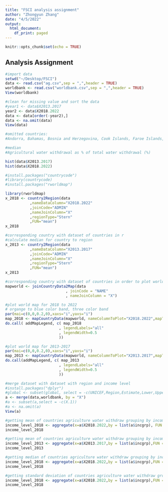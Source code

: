 ```yaml
---
title: "FSCI analysis assignment"
author: "Zhongyun Zhang"
date: "4/5/2022"
output:
  html_document:
    df_print: paged
---
```


```r
knitr::opts_chunk$set(echo = TRUE)
```

## Analysis Assignment

```r
#import data
setwd("~/Desktop/FSCI")
data <- read.csv("ag.csv",sep = ",",header = TRUE)
worldbank <- read.csv("worldbank.csv",sep = ",",header = TRUE)
View(worldbank)
```

```r
#clean for missing value and sort the data
#year1 <- data$X2013.2017
year2 <- data$X2018.2022
data <- data[order(-year2),]
data <- na.omit(data)
View(data) 

#omitted countries:
#Andorra, Bahamas, Bosnia and Herzegovina, Cook Islands, Faroe Islands, Holy See, Kiribati, Liechtenstein, Marshall Islands, Micronesia, Nauru, Niue, Palau, |Samoa, San Marino, Solomon, Tokelau, Tonga, Tuvalu, Vanuatu
```


```r
#median
#Agricultural water withdrawal as % of total water withdrawal (%)

hist(data$X2013.2017)
hist(data$X2018.2022)
```

```r
#install.packages("countrycode")
#library(countrycode)
#install.packages("rworldmap")

library(rworldmap)
x_2018 <- country2Region(data
           ,nameDataColumn="X2018.2022"
           ,joinCode="ADMIN"
           ,nameJoinColumn="X"
           ,regionType="Stern"
           ,FUN="mean")
x_2018
```

```r
#corresponding country with dataset of countries in r
#calculate median for country to region
x_2013 <- country2Region(data
           ,nameDataColumn="X2013.2017"
           ,joinCode="ADMIN"
           ,nameJoinColumn="X"
           ,regionType="Stern"
           ,FUN="mean")
x_2013
```

```r
#corresponding country with dataset of countries in order to plot world map
mapworld <- joinCountryData2Map(data
                           , joinCode = "NAME"
                           , nameJoinColumn = "X")

```


```r
#plot world map for 2018 to 2022
# organge to blue color band, three color band
par(mai=c(0,0,0.2,0),xaxs="i",yaxs="i")
map_2018 <- mapCountryData(mapworld, nameColumnToPlot="X2018.2022",mapTitle = "Total renewable water resources from 2018 to 2022", colourPalette = c("#f7fcf0","#e0f3db","#ccebc5","#a8ddb5","#7bccc4","#4eb3d3","#2b8cbe","#0868ac","#084081"),oceanCol = "gray",missingCountryCol = 'white',addLegend = FALSE)
do.call( addMapLegend, c( map_2018
                        , legendLabels="all"
                        , legendWidth=0.5
                        ))
```

```r
#plot world map for 2013-2017
par(mai=c(0,0,0.2,0),xaxs="i",yaxs="i")
map_2013 <- mapCountryData(mapworld, nameColumnToPlot="X2013.2017",mapTitle = "Total renewable water resources from 2013 to 2017", colourPalette = c("#f7fcf0","#e0f3db","#ccebc5","#a8ddb5","#7bccc4","#4eb3d3","#2b8cbe","#0868ac","#084081"),oceanCol = "gray",missingCountryCol = 'white',addLegend = FALSE)
do.call(addMapLegend, c( map_2013
                        , legendLabels="all"
                        , legendWidth=0.5
                        ))

```



```r
#merge dataset with dataset with region and income level
#install.packages("dplyr")
#global <- subset(global, select = -c(UNICEF,Region,Estimate,Lower,Upper, Sample.size,X.1))
a <- merge(data,worldbank, by = "X")
#a <- subset(a,select = -c(X.1))
#a <- na.omit(a)
View(a)
```


```r
#getting mean of countries agriculture water withdraw grouping by income group in 2018-2022
income_level_2018 <- aggregate(x=a$X2018.2022,by = list(a$incgrp), FUN = mean)
income_level_2018
```

```r
#getting mean of countries agriculture water withdraw grouping by income group in 2018-2022
income_level_2013 <- aggregate(x=a$X2013.2017,by = list(a$incgrp),FUN = mean)
income_level_2013
```


```r
#getting median of countries agriculture water withdraw grouping by income group in 2018-2022
income_level_2018 <- aggregate(x=a$X2018.2022,by = list(a$incgrp),FUN = median)
income_level_2018
```


```r
#getting standard deviation of countries agriculture water withdraw grouping by income group in 2018-2022
income_level_2018 <- aggregate(x=a$X2018.2022,by = list(a$incgrp),FUN = sd)
income_level_2018
```